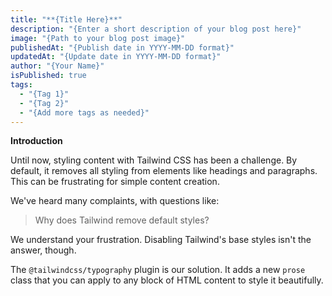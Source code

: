```yaml
---
title: "**{Title Here}**"
description: "{Enter a short description of your blog post here}"
image: "{Path to your blog post image}"
publishedAt: "{Publish date in YYYY-MM-DD format}"
updatedAt: "{Update date in YYYY-MM-DD format}"
author: "{Your Name}"
isPublished: true
tags:
  - "{Tag 1}"
  - "{Tag 2}"
  - "{Add more tags as needed}"
---
```


**Introduction**

Until now, styling content with Tailwind CSS has been a challenge. By default, it removes all styling from elements like headings and paragraphs. This can be frustrating for simple content creation.

We've heard many complaints, with questions like:

> Why does Tailwind remove default styles?

We understand your frustration. Disabling Tailwind's base styles isn't the answer, though.

The `@tailwindcss/typography` plugin is our solution. It adds a new `prose` class that you can apply to any block of HTML content to style it beautifully.

